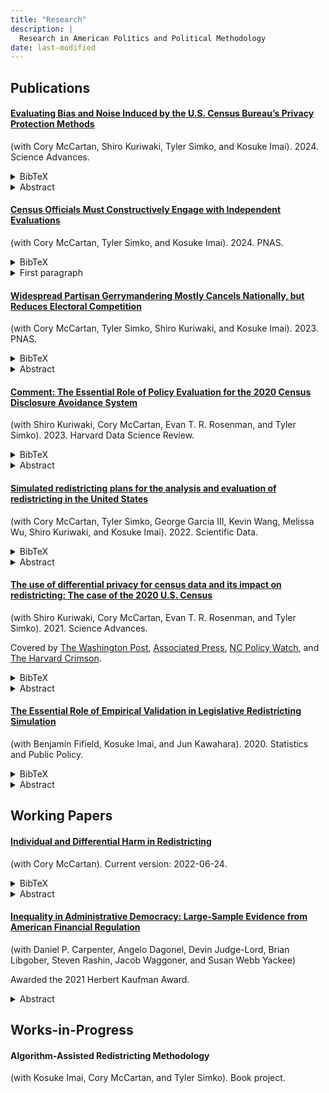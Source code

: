 ```yaml
---
title: "Research"
description: |
  Research in American Politics and Political Methodology
date: last-modified
---
```

## Publications

#### [Evaluating Bias and Noise Induced by the U.S. Census Bureau's Privacy Protection Methods](https://www.science.org/doi/10.1126/sciadv.adl2524)

(with Cory McCartan, Shiro Kuriwaki, Tyler Simko, and Kosuke Imai). 2024. Science Advances.

<details>
<summary>BibTeX</summary>

```.bibtex
@misc{kenn:etal:24b,
  author = {Christopher T. Kenny and Cory McCartan and Shiro Kuriwaki and Tyler Simko and Kosuke Imai},
  title = {Evaluating bias and noise induced by the U.S. Census Bureau’s privacy protection methods},
  journal = {Science Advances},
  volume = {10},
  number = {18},
  pages = {eadl2524},
  year = {2024},
  doi = {10.1126/sciadv.adl2524},
  URL = {https://www.science.org/doi/abs/10.1126/sciadv.adl2524},
 eprint = {https://www.science.org/doi/pdf/10.1126/sciadv.adl2524},
}
```

</details>

<details>
<summary>Abstract</summary>
The United States Census Bureau faces a difficult trade-off between the accuracy of Census statistics and the protection of individual information. We conduct the first independent evaluation of bias and noise induced by the Bureau's two main disclosure avoidance systems: the TopDown algorithm employed for the 2020 Census and the swapping algorithm implemented for the 1990, 2000, and 2010 Censuses. Our evaluation leverages the recent release of the Noisy Measure File (NMF) as well as the availability of two independent runs of the TopDown algorithm applied to the 2010 decennial Census. We find that the NMF contains too much noise to be directly useful alone, especially for Hispanic and multiracial populations. TopDown's post-processing dramatically reduces the NMF noise and produces similarly accurate data to swapping in terms of bias and noise. These patterns hold across census geographies with varying population sizes and racial diversity. While the estimated errors for both TopDown and swapping are generally no larger than other sources of Census error, they can be relatively substantial for geographies with small total populations.
</details>

#### [Census Officials Must Constructively Engage with Independent Evaluations](https://www.pnas.org/doi/10.1073/pnas.2321196121)

(with Cory McCartan, Tyler Simko, and Kosuke Imai). 2024. PNAS.

<details>
<summary>BibTeX</summary>

```.bibtex
@article{kenn:etal:24a,
  title={Census officials must constructively engage with independent evaluations},
  author={Kenny, Christopher T. and McCartan, Cory and Simko, Tyler and Imai, Kosuke},
  journal={Proceedings of the National Academy of Sciences},
  volume={121},
  number={11},
  pages={e2321196121},
  year={2024},
  publisher={National Acad Sciences}
}
```
</details>

<details>
<summary>First paragraph</summary>
Current and former Census Bureau officials [Jarmin et al.](https://www.pnas.org/doi/10.1073/pnas.2220558120) argue that differential privacy, which underlies the 2020 Census’s Disclosure Avoidance System (DAS), satisfies more desirable theoretical criteria than alternatives. They provide detailed criticisms of many published evaluations of the 2020 DAS, including our work. In this letter, we show that their criticisms are unfounded, grossly mischaracterize our research, and ignore critical issues that merit public discussion.
</details>

#### [Widespread Partisan Gerrymandering Mostly Cancels Nationally, but Reduces Electoral Competition](https://www.pnas.org/doi/10.1073/pnas.2217322120) 

(with Cory McCartan, Tyler Simko, Shiro Kuriwaki, and Kosuke Imai). 2023. PNAS.

<details>
<summary>BibTeX</summary>

```.bibtex
@article{kenn:etal:23b,
author = {Christopher T. Kenny and Cory McCartan and Tyler Simko and Shiro Kuriwaki and Kosuke Imai},
title = {Widespread partisan gerrymandering mostly cancels nationally, but reduces electoral competition},
journal = {Proceedings of the National Academy of Sciences},
volume = {120},
number = {25},
pages = {e2217322120},
year = {2023},
doi = {10.1073/pnas.2217322120},
URL = {https://www.pnas.org/doi/abs/10.1073/pnas.2217322120},
eprint = {https://www.pnas.org/doi/pdf/10.1073/pnas.2217322120},
}

```

</details> 

<details>
<summary>Abstract</summary>
Congressional district lines in many U.S. states are drawn by partisan actors, raising concerns about gerrymandering. To isolate the electoral impact of gerrymandering from the effects of other factors including geography and redistricting rules, we compare predicted election outcomes under the enacted plan with those under a large sample of non-partisan, simulated alternative plans for all states. We find that partisan gerrymandering is widespread in the 2020 redistricting cycle, but most of the bias it creates cancels at the national level, giving Republicans two additional seats, on average. In contrast, moderate pro-Republican bias due to geography and redistricting rules remains. Finally, we find that partisan gerrymandering reduces electoral competition and makes the House's partisan composition less responsive to shifts in the national vote.
</details>

#### [Comment: The Essential Role of Policy Evaluation for the 2020 Census Disclosure Avoidance System](https://hdsr.mitpress.mit.edu/pub/6ffzuq19/release/1)

(with Shiro Kuriwaki, Cory McCartan, Evan T. R. Rosenman, and Tyler Simko). 2023. Harvard Data Science Review.

<details>
<summary>BibTeX</summary>

```.bibtex
@article{kenn:etal:23,
	author = {Kenny, Christopher T. and Kuriwaki, Shiro and McCartan, Cory and Rosenman, Evan T. R. and Simko, Tyler and Imai, Kosuke},
	journal = {Harvard Data Science Review},
	number = {Special Issue 2},
	year = {2023},
	month = {jan 31},
	note = {https://hdsr.mitpress.mit.edu/pub/6ffzuq19},
	publisher = {},
	title = {Comment: The {Essential} {Role} of {Policy} {Evaluation} for the 2020 {Census} {DisclosureAvoidance} {System}},
	volume = { },
}
```
</details>

<details>
<summary>Abstract</summary>
In ["Differential Perspectives: Epistemic Disconnects Surrounding the US Census Bureau's Use of Differential Privacy,"](https://doi.org/10.1162/99608f92.66882f0e) boyd and Sarathy argue that empirical evaluations of the Census Disclosure Avoidance System (DAS), including our published analysis, failed to recognize how the benchmark data against which the 2020 DAS was evaluated is never a ground truth of population counts. In this commentary, we explain why policy evaluation, which was the main goal of our analysis, is still meaningful without access to a perfect ground truth. We also point out that our evaluation leveraged features specific to the decennial Census and redistricting data, such as block-level population invariance under swapping and voter file racial identification, better approximating a comparison with the ground truth. Lastly, we show that accurate statistical predictions of individual race based on the Bayesian Improved Surname Geocoding, while not a violation of differential privacy, substantially increases the disclosure risk of private information the Census Bureau sought to protect. We conclude by arguing that policy makers must confront a key trade-off between data utility and privacy protection, and an epistemic disconnect alone is insufficient to explain disagreements between policy choices.
</details>

#### [Simulated redistricting plans for the analysis and evaluation of redistricting in the United States](https://www.nature.com/articles/s41597-022-01808-2)

(with Cory McCartan, Tyler Simko, George Garcia III, Kevin Wang, Melissa Wu, Shiro Kuriwaki, and Kosuke Imai). 2022. Scientific Data.

<details>
<summary>BibTeX</summary>

```.bibtex
@article{50statesSimulations,
  title = {Simulated Redistricting Plans for the Analysis and Evaluation of Redistricting in the {{United States}}},
  author = {McCartan, Cory and Kenny, Christopher T. and Simko, Tyler and Garcia, George and Wang, Kevin and Wu, Melissa and Kuriwaki, Shiro and Imai, Kosuke},
  year = {2022},
  month = nov,
  journal = {Scientific Data},
  volume = {9},
  number = {1},
  pages = {689},
  issn = {2052-4463},
  doi = {10.1038/s41597-022-01808-2},
  abstract = {This article introduces the 50stateSimulations, a collection of simulated congressional districting plans and underlying code developed by the Algorithm-Assisted Redistricting Methodology (ALARM) Project. The 50stateSimulations allow for the evaluation of enacted and other congressional redistricting plans in the United States. While the use of redistricting simulation algorithms has become standard in academic research and court cases, any simulation analysis requires non-trivial efforts to combine multiple data sets, identify state-specific redistricting criteria, implement complex simulation algorithms, and summarize and visualize simulation outputs. We have developed a complete workflow that facilitates this entire process of simulation-based redistricting analysis for the congressional districts of all 50 states. The resulting 50stateSimulations include ensembles of simulated 2020 congressional redistricting plans and necessary replication data. We also provide the underlying code, which serves as a template for customized analyses. All data and code are free and publicly available. This article details the design, creation, and validation of the data.}
}

```

</details> 

<details>
<summary>Abstract</summary>
This article introduces the 50stateSimulations, a collection of simulated congressional districting plans and underlying code developed by the Algorithm-Assisted Redistricting Methodology (ALARM) Project. The 50stateSimulations allow for the evaluation of enacted and other congressional redistricting plans in the United States. While the use of redistricting simulation algorithms has become standard in academic research and court cases, any simulation analysis requires non-trivial efforts to combine multiple data sets, identify state-specific redistricting criteria, implement complex simulation algorithms, and summarize and visualize simulation outputs. We have developed a complete workflow that facilitates this entire process of simulation-based redistricting analysis for the congressional districts of all 50 states. The resulting 50stateSimulations include ensembles of simulated 2020 congressional redistricting plans and necessary replication data. We also provide the underlying code, which serves as a template for customized analyses. All data and code are free and publicly available. This article details the design, creation, and validation of the data.
</details>


#### [The use of differential privacy for census data and its impact on redistricting: The case of the 2020 U.S. Census](https://www.science.org/doi/10.1126/sciadv.abk3283)

(with Shiro Kuriwaki, Cory McCartan, Evan T. R. Rosenman, and Tyler Simko). 2021. Science Advances.

Covered by [The Washington Post](https://www.washingtonpost.com/local/social-issues/2020-census-differential-privacy-ipums/2021/06/01/6c94b46e-c30d-11eb-93f5-ee9558eecf4b_story.html), [Associated Press](https://apnews.com/article/business-census-2020-technology-e701e313e841674be6396321343b7e49), [NC Policy Watch](http://pulse.ncpolicywatch.org/2021/06/14/expert-census-bureaus-actions-to-protect-individual-privacy-could-have-big-impact-on-redistricting/), and [The Harvard Crimson](https://www.thecrimson.com/article/2021/6/16/researchers-identify-concerns-census-bureau/).

<details>
<summary>BibTeX</summary>

```.bibtex
@article{kenn:etal:21,
author = {Christopher T. Kenny  and Shiro Kuriwaki  and Cory McCartan  and Evan T. R. Rosenman  and Tyler Simko  and Kosuke Imai },
title = {The Use of Differential Privacy for Census Data and its Impact on Redistricting: The Case of the 2020 U.S. Census},
journal = {Science Advances},
volume = {7},
number = {41},
pages = {eabk3283},
year = {2021},
doi = {10.1126/sciadv.abk3283},
URL = {https://www.science.org/doi/abs/10.1126/sciadv.abk3283},
eprint = {https://www.science.org/doi/pdf/10.1126/sciadv.abk3283},
}
```
</details>

<details>
<summary>Abstract</summary>
The US Census Bureau plans to protect the privacy of 2020 Census respondents through its Disclosure Avoidance System (DAS), which attempts to achieve differential privacy guarantees by adding noise to the Census microdata. By applying redistricting simulation and analysis methods to DAS-protected 2010 Census data, we find that the protected data are not of sufficient quality for redistricting purposes. We demonstrate that the injected noise makes it impossible for states to accurately comply with the One Person, One Vote principle. Our analysis finds that the DAS-protected data are biased against certain areas, depending on voter turnout and partisan and racial composition, and that these biases lead to large and unpredictable errors in the analysis of partisan and racial gerrymanders. Finally, we show that the DAS algorithm does not universally protect respondent privacy. Based on the names and addresses of registered voters, we are able to predict their race as accurately using the DAS-protected data as when using the 2010 Census data. Despite this, the DAS-protected data can still inaccurately estimate the number of majority-minority districts. We conclude with recommendations for how the Census Bureau should proceed with privacy protection for the 2020 Census.
</details>

#### [The Essential Role of Empirical Validation in Legislative Redistricting Simulation](https://doi.org/10.1080/2330443X.2020.1791773)

(with Benjamin Fifield, Kosuke Imai, and Jun Kawahara). 2020. Statistics and Public Policy.

<details>
<summary>BibTeX</summary>

```.bibtex
@article{fife:etal:20,
  author = {Benjamin Fifield and Kosuke Imai and Jun Kawahara and Christopher T. Kenny},
  title = {The Essential Role of Empirical Validation in Legislative Redistricting Simulation},
  journal = {Statistics and Public Policy},
  volume = {7},
  number = {1},
  pages = {52-68},
  year  = {2020},
  publisher = {Taylor & Francis},
  doi = {10.1080/2330443X.2020.1791773},
  URL = {https://doi.org/10.1080/2330443X.2020.1791773},
  eprint = {https://doi.org/10.1080/2330443X.2020.1791773},
}
```

</details> 


<details>
<summary>Abstract</summary>
As granular data about elections and voters become available, redistricting simulation methods are playing an increasingly important role when legislatures adopt redistricting plans and courts determine their legality. These simulation methods are designed to yield a representative sample of all redistricting plans that satisfy statutory guidelines and requirements such as contiguity, population parity, and compactness. A proposed redistricting plan can be considered gerrymandered if it constitutes an outlier relative to this sample according to partisan fairness metrics. Despite their growing use, an insufficient effort has been made to empirically validate the accuracy of the simulation methods. We apply a recently developed computational method that can efficiently enumerate all possible redistricting plans and yield an independent sample from this population. We show that this algorithm scales to a state with a couple of hundred geographical units. Finally, we empirically examine how existing simulation methods perform on realistic validation datasets.
</details>


## Working Papers

#### [Individual and Differential Harm in Redistricting](https://osf.io/preprints/socarxiv/nc2x7/)

(with Cory McCartan). Current version: 2022-06-24. 

<details>
<summary>BibTeX</summary>

```.bibtex
@misc{mcca:kenn:22,
  doi = {10.31235/osf.io/nc2x7},
  url = {https://osf.io/preprints/socarxiv/nc2x7/},
  author = {McCartan, Cory and Kenny, Christopher T.},
  keywords = {representation, redistricting, voting rights, individual harm},
  title = {Individual and Differential Harm in Redistricting},
  publisher = {SocArXiv},
  year = {2022}
}
```

</details> 

</details>

<details>
<summary>Abstract</summary>
Social scientists have developed dozens of measures for assessing partisan bias in redistricting.But these measures cannot be easily adapted to other groups, including those defined by race, class, or geography.  Nor are they applicable to single- or no-party contexts such as local redistricting. To overcome these limitations, we propose a unified framework of harm for evaluating the impacts of a districting plan on individual voters and the groups to which they belong. We consider a voter harmed if their chosen candidate is not elected under the current plan, but would be under a different plan. Harm improves on existing measures by both focusing on the choices of individual voters and directly incorporating counterfactual plans. We discuss strategies for estimating harm, and demonstrate the utility of our framework through analyses of partisan gerrymandering in New Jersey, voting rights litigation in Alabama, and racial dynamics of Boston City Council elections.
</details>


#### [Inequality in Administrative Democracy: Large-Sample Evidence from American Financial Regulation](https://judgelord.github.io/finreg/participatory-inequality.pdf)
(with Daniel P. Carpenter, Angelo Dagonel, Devin Judge-Lord, Brian Libgober, Steven Rashin, Jacob Waggoner, and Susan Webb Yackee)

Awarded the 2021 Herbert Kaufman Award.

<details>
<summary>Abstract</summary>
Research on inequality overlooks administrative policymaking, where most U.S. law is currently made, under pressure from vast flows of money, lobbying, and political mobilization. Analyzing a new database of over 260,000 comments on agency rules implementing the Dodd-Frank Act, we identify the lobbying activities of over 6,000 organizations. Leveraging measures of organizations’ wealth, participation in administrative politics, sophistication, and lobbying success, we provide the first large-scale assessment of wealth-based inequality in agency rulemaking. We find that wealthier organizations are more likely to participate in rulemaking and enjoy more success in shifting the content of federal agency rules. These patterns are not explained by membership differentials. More profit-driven organizations are also more likely to participate and enjoy more success in shifting the content of federal agency rules. Wealthier organizations’ ability to marshal legal and technical expertise appears to be a key mechanism by which wealth leads to lobbying success.
</details>

## Works-in-Progress

#### Algorithm-Assisted Redistricting Methodology

(with Kosuke Imai, Cory McCartan, and Tyler Simko). Book project.

